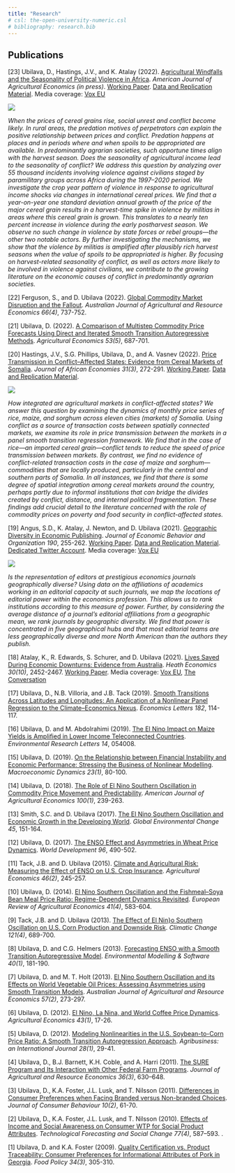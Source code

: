 ```yaml
---
title: "Research"
# csl: the-open-university-numeric.csl
# bibliography: research.bib
---
```


## Publications

[23]\ Ubilava, D., Hastings, J.V., and K. Atalay (2022). [Agricultural Windfalls and the Seasonality of Political Violence in Africa](https://onlinelibrary.wiley.com/doi/full/10.1111/ajae.12364){target="_blank"}. *American Journal of Agricultural Economics (in press)*. [Working Paper](https://arxiv.org/abs/2202.07863){target="_blank"}. [Data and Replication Material](https://github.com/dubilava/conflict){target="_blank"}. Media coverage: [Vox EU](https://voxeu.org/article/rising-cereal-prices-and-political-violence-croplands-africa){target="_blank"}

<div class = "row">
<div class = "col-md-4">
![](Papers/conflict.png)
</div>
<div class = "col-md-8">
*When the prices of cereal grains rise, social unrest and conflict become likely. In rural areas, the predation motives of perpetrators can explain the positive relationship between prices and conflict. Predation happens at places and in periods where and when spoils to be appropriated are available. In predominantly agrarian societies, such opportune times align with the harvest season. Does the seasonality of agricultural income lead to the seasonality of conflict? We address this question by analyzing over 55 thousand incidents involving violence against civilians staged by paramilitary groups across Africa during the 1997–2020 period. We investigate the crop year pattern of violence in response to agricultural income shocks via changes in international cereal prices. We find that a year-on-year one standard deviation annual growth of the price of the major cereal grain results in a harvest-time spike in violence by militias in areas where this cereal grain is grown. This translates to a nearly ten percent increase in violence during the early postharvest season. We observe no such change in violence by state forces or rebel groups—the other two notable actors. By further investigating the mechanisms, we show that the violence by militias is amplified after plausibly rich harvest seasons when the value of spoils to be appropriated is higher. By focusing on harvest-related seasonality of conflict, as well as actors more likely to be involved in violence against civilians, we contribute to the growing literature on the economic causes of conflict in predominantly agrarian societies.*
</div>
</div>

[22]\ Ferguson, S., and D. Ubilava (2022). [Global Commodity Market Disruption and the Fallout](https://doi.org/10.1111/1467-8489.12497){target="_blank"}. *Australian Journal of Agricultural and Resource Economics 66(4)*, 737-752.

[21]\ Ubilava, D. (2022). [A Comparison of Multistep Commodity Price Forecasts Using Direct and Iterated Smooth Transition Autoregressive Methods](https://doi.org/10.1111/agec.12707){target="_blank"}. *Agricultural Economics 53(5)*, 687-701.

[20]\ Hastings, J.V., S.G. Phillips, Ubilava, D., and A. Vasnev (2022). [Price Transmission in Conflict--Affected States: Evidence from Cereal Markets of Somalia](https://doi.org/10.1093/jae/ejab012){target="_blank"}. *Journal of African Economies 31(3)*, 272-291. [Working Paper](https://ideas.repec.org/p/syd/wpaper/2020-16.html){target="_blank"}. [Data and Replication Material](https://github.com/dubilava/somalia){target="_blank"}.

<div class = "row">
<div class = "col-md-4">
![](Papers/somalia.png)
</div>
<div class = "col-md-8">
*How integrated are agricultural markets in conflict-affected states? We answer this question by examining the dynamics of monthly price series of rice, maize, and sorghum across eleven cities (markets) of Somalia. Using conflict as a source of transaction costs between spatially connected markets, we examine its role in price transmission between the markets in a panel smooth transition regression framework. We find that in the case of rice—an imported cereal grain—conflict tends to reduce the speed of price transmission between markets. By contrast, we find no evidence of conflict-related transaction costs in the case of maize and sorghum—commodities that are locally produced, particularly in the central and southern parts of Somalia. In all instances, we find that there is some degree of spatial integration among cereal markets around the country, perhaps partly due to informal institutions that can bridge the divides created by conflict, distance, and internal political fragmentation. These findings add crucial detail to the literature concerned with the role of commodity prices on poverty and food security in conflict-affected states.*
</div>
</div>

[19]\ Angus, S.D., K. Atalay, J. Newton, and D. Ubilava (2021). [Geographic Diversity in Economic Publishing](https://doi.org/10.1016/j.jebo.2021.08.005){target="_blank"}. *Journal of Economic Behavior and Organization 190*, 255-262. [Working Paper](https://dx.doi.org/10.2139/ssrn.3697906){target="_blank"}. [Data and Replication Material](https://github.com/specialistgeneralist/geodiverse){target="_blank"}. [Dedicated Twitter Account](https://twitter.com/geo_diverse){target="_blank"}. Media coverage: [Vox EU](https://voxeu.org/article/geographic-diversity-economics-journals-editorial-boards){target="_blank"}

<div class = "row">
<div class = "col-md-4">
![](Papers/geodiversity.png)
</div>
<div class = "col-md-8">
*Is the representation of editors at prestigious economics journals geographically diverse? Using data on the affiliations of academics working in an editorial capacity at such journals, we map the locations of editorial power within the economics profession. This allows us to rank institutions according to this measure of power. Further, by considering the average distance of a journal's editorial affiliations from a geographic mean, we rank journals by geographic diversity. We find that power is concentrated in five geographical hubs and that most editorial teams are less geographically diverse and more North American than the authors they publish.*
</div>
</div>

[18]\ Atalay, K., R. Edwards, S. Schurer, and D. Ubilava (2021). [Lives Saved During Economic Downturns: Evidence from Australia](https://doi.org/10.1002/hec.4394){target="_blank"}. *Heath Economics 30(10)*, 2452-2467. [Working Paper](https://www.iza.org/publications/dp/13742/lives-saved-during-economic-downturns-evidence-from-australia){target="_blank"}. Media coverage: [Vox EU](https://voxeu.org/article/lives-saved-during-economic-downturns){target="_blank"}, [The Conversation](https://theconversation.com/so-you-think-economic-downturns-cost-lives-our-findings-show-they-dont-149711){target="_blank"}

[17]\ Ubilava, D., N.B. Villoria, and J.B. Tack (2019). [Smooth Transitions Across Latitudes and Longitudes: An Application of a Nonlinear Panel Regression to the Climate–Economics Nexus](https://doi.org/10.1016/j.econlet.2019.06.011){target="_blank"}. *Economics Letters 182*, 114-117.

[16]\ Ubilava, D. and M. Abdolrahimi (2019). [The El Nino Impact on Maize Yields is Amplified in Lower Income Teleconnected Countries](https://iopscience.iop.org/article/10.1088/1748-9326/ab0cd0){target="_blank"}. *Environmental Research Letters 14*, 054008.

[15]\ Ubilava, D. (2019). [On the Relationship between Financial Instability and Economic Performance: Stressing the Business of Nonlinear Modelling](https://doi.org/10.1017/S1365100516001127){target="_blank"}. *Macroeconomic Dynamics 23(1)*, 80-100.

[14]\ Ubilava, D. (2018). [The Role of El Nino Southern Oscillation in Commodity Price Movement and Predictability](https://doi.org/10.1093/ajae/aax060){target="_blank"}. *American Journal of Agricultural Economics 100(1)*, 239-263.

[13]\ Smith, S.C. and D. Ubilava (2017). [The El Nino Southern Oscillation and Economic Growth in the Developing World](https://doi.org/10.1016/j.gloenvcha.2017.05.007){target="_blank"}. *Global Environmental Change 45*, 151-164.

[12]\ Ubilava, D. (2017). [The ENSO Effect and Asymmetries in Wheat Price Dynamics](https://doi.org/10.1016/j.worlddev.2017.03.031){target="_blank"}. *World Development 96*, 490-502.

[11]\ Tack, J.B. and D. Ubilava (2015). [Climate and Agricultural Risk: Measuring the Effect of ENSO on U.S. Crop Insurance](https://doi.org/10.1111/agec.12154){target="_blank"}. *Agricultural Economics 46(2)*, 245-257.

[10]\ Ubilava, D. (2014). [El Nino Southern Oscillation and the Fishmeal--Soya Bean Meal Price Ratio: Regime-Dependent Dynamics Revisited](https://doi.org/10.1093/erae/jbt033){target="_blank"}. *European Review of Agricultural Economics 41(4)*, 583-604.

[9]\ Tack, J.B. and D. Ubilava (2013). [The Effect of El Nin}o Southern Oscillation on U.S. Corn Production and Downside Risk](https://link.springer.com/article/10.1007/s10584-013-0918-x){target="_blank"}. *Climatic Change 121(4)*, 689-700.

[8]\ Ubilava, D. and C.G. Helmers (2013). [Forecasting ENSO with a Smooth Transition Autoregressive Model](https://doi.org/10.1016/j.envsoft.2012.09.008){target="_blank"}. *Environmental Modelling & Software 40(1)*, 181-190.

[7]\ Ubilava, D. and M. T. Holt (2013). [El Nino Southern Oscillation and its Effects on World Vegetable Oil Prices: Assessing Asymmetries using Smooth Transition Models](https://doi.org/10.1111/j.1467-8489.2012.00616.x){target="_blank"}. *Australian Journal of Agricultural and Resource Economics 57(2)*, 273-297.

[6]\ Ubilava, D. (2012). [El Nino, La Nina, and World Coffee Price Dynamics](https://doi.org/10.1111/j.1574-0862.2011.00562.x){target="_blank"}. *Agricultural Economics 43(1)*, 17-26.

[5]\ Ubilava, D. (2012). [Modeling Nonlinearities in the U.S. Soybean-to-Corn Price Ratio: A Smooth Transition Autoregression Approach](https://doi.org/10.1002/agr.20292){target="_blank"}. *Agribusiness: an International Journal 28(1)*, 29-41.

[4]\ Ubilava, D., B.J. Barnett, K.H. Coble, and A. Harri (2011). [The SURE Program and Its Interaction with Other Federal Farm Programs](https://jareonline.org/articles/the-sure-program-and-its-interaction-with-other-federal-farm-programs){target="_blank"}. *Journal of Agricultural and Resource Economics 36(3)*, 630–648.

[3]\ Ubilava, D., K.A. Foster, J.L. Lusk, and T. Nilsson (2011). [Differences in Consumer Preferences when Facing Branded versus Non-branded Choices](https://doi.org/10.1002/cb.349){target="_blank"}. *Journal of Consumer Behaviour 10(2)*, 61-70.

[2]\ Ubilava, D., K.A. Foster, J.L. Lusk, and T. Nilsson (2010). [Effects of Income and Social Awareness on Consumer WTP for Social Product Attributes](https://doi.org/10.1016/j.techfore.2009.02.002){target="_blank"}. *Technological Forecasting and Social Change 77(4)*, 587–593. .

[1]\ Ubilava, D. and K.A. Foster (2009). [Quality Certification vs. Product Traceability: Consumer Preferences for Informational Attributes of Pork in Georgia](https://doi.org/10.1016/j.foodpol.2009.02.002){target="_blank"}. *Food Policy 34(3)*, 305-310.

<!-- ## Work in Progress -->

<!-- The Signal and the Noise of Short--term Climate Forecasts: Evidence from Grain Futures Markets (with Aaron Smith) -->

<!-- A Comparison of Direct and Iterated Multistep Smooth Transition Autoregressive Methods for Forecasting Commodity Prices -->
